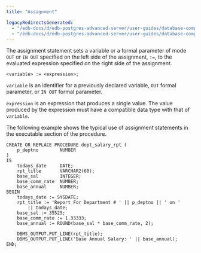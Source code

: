 ```yaml
---
title: "Assignment"

legacyRedirectsGenerated:
  - "/edb-docs/d/edb-postgres-advanced-server/user-guides/database-compatibility-stored-procedural-language-guide/13/assignment.html"
  - "/edb-docs/d/edb-postgres-advanced-server/user-guides/database-compatibility-stored-procedural-language-guide/latest/assignment.html"
---
```


<div id="assignment" class="registered_link"></div>

The assignment statement sets a variable or a formal parameter of mode `OUT` or `IN OUT` specified on the left side of the assignment, `:=`, to the evaluated expression specified on the right side of the assignment.

```text
<variable> := <expression>;
```

`variable` is an identifier for a previously declared variable, `OUT` formal parameter, or `IN OUT` formal parameter.

`expression` is an expression that produces a single value. The value produced by the expression must have a compatible data type with that of `variable`.

The following example shows the typical use of assignment statements in the executable section of the procedure.

```text
CREATE OR REPLACE PROCEDURE dept_salary_rpt (
    p_deptno        NUMBER
)
IS
    todays_date     DATE;
    rpt_title       VARCHAR2(60);
    base_sal        INTEGER;
    base_comm_rate  NUMBER;
    base_annual     NUMBER;
BEGIN
    todays_date := SYSDATE;
    rpt_title := 'Report For Department # ' || p_deptno || ' on '
        || todays_date;
    base_sal := 35525;
    base_comm_rate := 1.33333;
    base_annual := ROUND(base_sal * base_comm_rate, 2);

    DBMS_OUTPUT.PUT_LINE(rpt_title);
    DBMS_OUTPUT.PUT_LINE('Base Annual Salary: ' || base_annual);
END;
```
